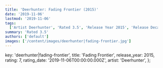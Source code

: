 ```yaml
---
title: 'Deerhunter: Fading Frontier (2015)'
date: '2019-11-06'
lastmod: '2019-11-06'
tags:
  ['Artist Deerhunter', 'Rated 3.5', 'Release Year 2015', 'Release Decade 2010']
summary: 'Rated 3.5'
authors: ['default']
images: ['/content/images/deerhunter|fading-frontier.jpg']
---
```


  key: 'deerhunter|fading-frontier',
  title: 'Fading Frontier',
  release_year: 2015,
  rating: 7,
  rating_date: '2019-11-06T00:00:00.000Z',
  artist: 'Deerhunter',
};

<MusicRating data={data} />
